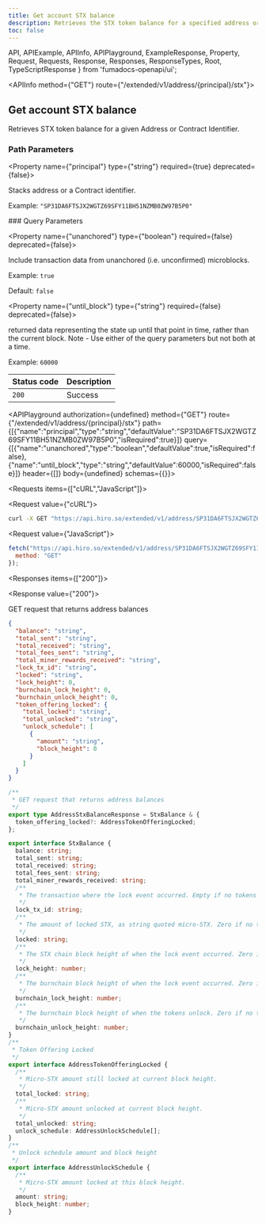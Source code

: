 ```yaml
---
title: Get account STX balance
description: Retrieves the STX token balance for a specified address or contract identifier.
toc: false
---
```


  API,
  APIExample,
  APIInfo,
  APIPlayground,
  ExampleResponse,
  Property,
  Request,
  Requests,
  Response,
  Responses,
  ResponseTypes,
  Root,
  TypeScriptResponse
} from 'fumadocs-openapi/ui';

<Root>

<API>

<APIInfo method={"GET"} route={"/extended/v1/address/{principal}/stx"}>

## Get account STX balance

Retrieves STX token balance for a given Address or Contract Identifier.
### Path Parameters

<Property name={"principal"} type={"string"} required={true} deprecated={false}>

Stacks address or a Contract identifier.

<span>Example: `"SP31DA6FTSJX2WGTZ69SFY11BH51NZMB0ZW97B5P0"`</span>

</Property>
### Query Parameters

<Property name={"unanchored"} type={"boolean"} required={false} deprecated={false}>

Include transaction data from unanchored (i.e. unconfirmed) microblocks.

<span>Example: `true`</span>

<span>Default: `false`</span>

</Property>

<Property name={"until_block"} type={"string"} required={false} deprecated={false}>

returned data representing the state up until that point in time, rather than the current block. Note - Use either of the query parameters but not both at a time.

<span>Example: `60000`</span>

</Property>

| Status code | Description |
| :------ | :------ |
| `200` | Success |

<APIPlayground authorization={undefined} method={"GET"} route={"/extended/v1/address/{principal}/stx"} path={[{"name":"principal","type":"string","defaultValue":"SP31DA6FTSJX2WGTZ69SFY11BH51NZMB0ZW97B5P0","isRequired":true}]} query={[{"name":"unanchored","type":"boolean","defaultValue":true,"isRequired":false},{"name":"until_block","type":"string","defaultValue":60000,"isRequired":false}]} header={[]} body={undefined} schemas={{}}>

</APIPlayground>

</APIInfo>

<APIExample>

<Requests items={["cURL","JavaScript"]}>

<Request value={"cURL"}>

```bash
curl -X GET "https://api.hiro.so/extended/v1/address/SP31DA6FTSJX2WGTZ69SFY11BH51NZMB0ZW97B5P0/stx?unanchored=true&until_block=60000"
```

</Request>

<Request value={"JavaScript"}>

```js
fetch("https://api.hiro.so/extended/v1/address/SP31DA6FTSJX2WGTZ69SFY11BH51NZMB0ZW97B5P0/stx?unanchored=true&until_block=60000", {
  method: "GET"
});
```

</Request>

</Requests>

<Responses items={["200"]}>

<Response value={"200"}>

GET request that returns address balances

<ResponseTypes>

<ExampleResponse>

```json
{
  "balance": "string",
  "total_sent": "string",
  "total_received": "string",
  "total_fees_sent": "string",
  "total_miner_rewards_received": "string",
  "lock_tx_id": "string",
  "locked": "string",
  "lock_height": 0,
  "burnchain_lock_height": 0,
  "burnchain_unlock_height": 0,
  "token_offering_locked": {
    "total_locked": "string",
    "total_unlocked": "string",
    "unlock_schedule": [
      {
        "amount": "string",
        "block_height": 0
      }
    ]
  }
}
```

</ExampleResponse>

<TypeScriptResponse>

```ts
/**
 * GET request that returns address balances
 */
export type AddressStxBalanceResponse = StxBalance & {
  token_offering_locked?: AddressTokenOfferingLocked;
};

export interface StxBalance {
  balance: string;
  total_sent: string;
  total_received: string;
  total_fees_sent: string;
  total_miner_rewards_received: string;
  /**
   * The transaction where the lock event occurred. Empty if no tokens are locked.
   */
  lock_tx_id: string;
  /**
   * The amount of locked STX, as string quoted micro-STX. Zero if no tokens are locked.
   */
  locked: string;
  /**
   * The STX chain block height of when the lock event occurred. Zero if no tokens are locked.
   */
  lock_height: number;
  /**
   * The burnchain block height of when the lock event occurred. Zero if no tokens are locked.
   */
  burnchain_lock_height: number;
  /**
   * The burnchain block height of when the tokens unlock. Zero if no tokens are locked.
   */
  burnchain_unlock_height: number;
}
/**
 * Token Offering Locked
 */
export interface AddressTokenOfferingLocked {
  /**
   * Micro-STX amount still locked at current block height.
   */
  total_locked: string;
  /**
   * Micro-STX amount unlocked at current block height.
   */
  total_unlocked: string;
  unlock_schedule: AddressUnlockSchedule[];
}
/**
 * Unlock schedule amount and block height
 */
export interface AddressUnlockSchedule {
  /**
   * Micro-STX amount locked at this block height.
   */
  amount: string;
  block_height: number;
}
```

</TypeScriptResponse>

</ResponseTypes>

</Response>

</Responses>

</APIExample>

</API>

</Root>
